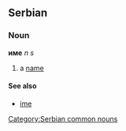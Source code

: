==Serbian==
===Noun===
'''име''' ''n s''
#a [[name]]
====See also====
*[[ime]]
[[Category:Serbian common nouns]]
